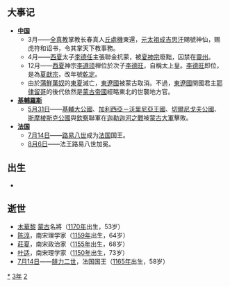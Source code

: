 {{yearTOC|1223|西夏'''[[光定|光定]]十三年'''，'''[[乾定|-{乾}-定]]元年'''；大理'''[[天开|天开]]十九年'''；蒙古'''[[元太祖|太祖]]十八年'''；金'''[[元光_(金朝)|元光]]二年'''；南宋'''[[嘉定_(年号)|嘉定]]十六年'''；蒲鲜万奴'''[[天泰|天泰]]九年'''；越南'''[[建嘉|建嘉]]十三年'''；日本'''[[貞應|貞應]]二年'''}}
== 大事记 ==
* '''[[中国|中国]]'''
**3月——[[全真教|全真教]]掌教长春真人[[丘處機|丘處機]]東還，[[元太祖|元太祖]][[成吉思汗|成吉思汗]]賜號神仙，赐虎符和诏书，令其掌天下教事務。
**4月——[[西夏|西夏]]太子[[李德任|李德任]]主張聯金抗蒙，被[[夏神宗|夏神宗]]廢黜，囚禁在[[靈州|靈州]]。
**12月——[[西夏|西夏]]神宗[[李遵顼|李遵顼]]禅位於次子[[李德旺|李德旺]]，自稱太上皇。[[李德旺|李德旺]]即位，是為[[夏獻宗|夏獻宗]]，改年號[[乾定|乾定]]。
**由於[[蒲鮮萬奴|蒲鮮萬奴]]的[[東夏|東夏]]滅亡，[[東遼國|東遼國]]被蒙古取消。不過，[[東遼國|東遼國]]開國君主[[耶律留哥|耶律留哥]]的後代依然是[[蒙古帝國|蒙古帝國]]經略東北的世襲地方官。
* '''[[基輔羅斯|基輔羅斯]]'''
**[[5月31日|5月31日]]——[[基輔大公國|基輔大公國]]、[[加利西亞－沃里尼亞王國|加利西亞－沃里尼亞王國]]、[[切爾尼戈夫公國|切爾尼戈夫公國]]、[[斯摩棱斯克公國|斯摩棱斯克公國]]與[[欽察|欽察]]聯軍在[[迦勒迦河之戰|迦勒迦河之戰]]被[[蒙古帝國|蒙古大軍]]擊敗。
* '''[[法国|法国]]'''
** [[7月14日|7月14日]]——[[路易八世_(法兰西)|路易八世]]成为[[法国|法国]]国王。
** [[8月6日|8月6日]]——法王路易八世加冕。

== 出生 ==
*

== 逝世 ==
{{Wikisource year mention}}
* [[木華黎|木華黎]] [[蒙古|蒙古]]名將（[[1170年|1170年]]出生，53岁）
* [[陈淳_(理学家)|陈淳]]，南宋理学家（[[1159年|1159年]]出生，64岁）
* [[莊夏|莊夏]]，南宋政治家（[[1155年|1155年]]出生，68岁）
* [[叶适|叶适]]，南宋理学家（[[1150年|1150年]]出生，73岁）
* [[7月14日|7月14日]]——[[腓力二世|腓力二世]]，法国国王（[[1165年|1165年]]出生，58岁）

[[Category:1223年|*]]
[[Category:1220年代|3年]]
[[Category:13世纪各年|2]]
